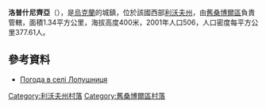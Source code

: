 {{coord|49|30|16|N|22|43|30|E|scale:100000|display=title}}

'''洛普什尼齊亞'''（{{lang-uk|Лопушниця}}），是[[烏克蘭|烏克蘭]]的城鎮，位於該國西部[[利沃夫州|利沃夫州]]，由[[舊桑博爾區|舊桑博爾區]]負責管轄，面積1.34平方公里，海拔高度400米，2001年人口506，人口密度每平方公里377.61人。

==參考資料==
* [http://weather.in.ua/ua/l'vovskaja/13854 Погода в селі Лопушниця] {{Wayback|url=http://weather.in.ua/ua/l%27vovskaja/13854 |date=20111221131910 }}

[[Category:利沃夫州村落|Category:利沃夫州村落]]
[[Category:舊桑博爾區村落|Category:舊桑博爾區村落]]


{{Lviv-geo-stub}}